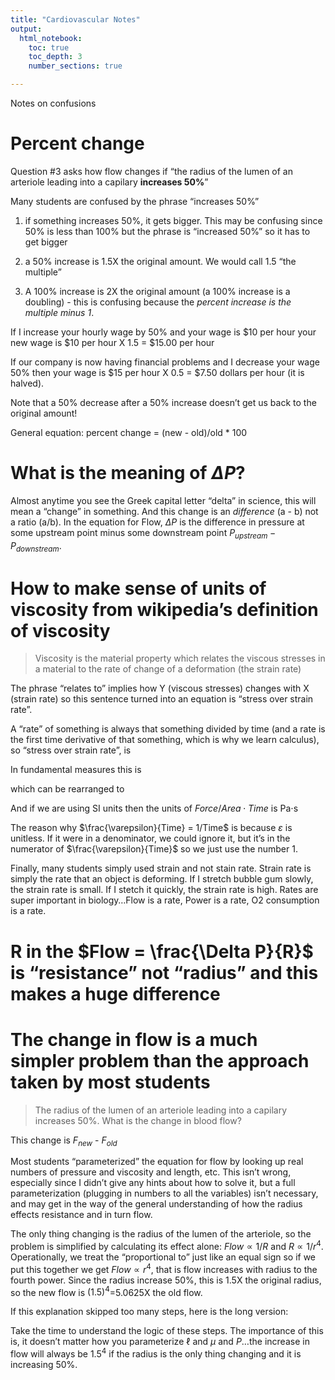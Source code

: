 ```yaml
---
title: "Cardiovascular Notes"
output:
  html_notebook:
    toc: true
    toc_depth: 3
    number_sections: true

---
```

Notes on confusions

# Percent change

Question #3 asks how flow changes if "the radius of the lumen of an arteriole leading into a capilary **increases 50%**"

Many students are confused by the phrase "increases 50%"

1. if something increases 50%, it gets bigger. This may be confusing since 50% is less than 100% but the phrase is "increased 50%" so it has to get bigger

2. a 50% increase is 1.5X the original amount. We would call 1.5 "the multiple"

3. A 100% increase is 2X the original amount (a 100% increase is a doubling) - this is confusing because the *percent increase is the multiple minus 1*.

If I increase your hourly wage by 50% and your wage is $10 per hour your new wage is $10 per hour X 1.5 = $15.00 per hour

If our company is now having financial problems and I decrease your wage 50% then your wage is $15 per hour X 0.5 = $7.50 dollars per hour (it is halved).

Note that a 50% decrease after a 50% increase doesn't get us back to the original amount!

General equation: percent change = (new - old)/old * 100

# What is the meaning of $\Delta P$?
Almost anytime you see the Greek capital letter "delta" in science, this will mean a "change" in something. And this change is an *difference* (a - b) not a ratio (a/b). In the equation for Flow, $\Delta P$ is the difference in pressure at some upstream point minus some downstream point $P_{upstream} - P_{downstream}$.

# How to make sense of units of viscosity from wikipedia's definition of viscosity

>Viscosity is the material property which relates the viscous stresses in a material to the rate of change of a deformation (the strain rate)

The phrase "relates to" implies how Y (viscous stresses) changes with X (strain rate) so this sentence turned into an equation is "stress over strain rate".

A "rate" of something is always that something divided by time (and a rate is the first time derivative of that something, which is why we learn calculus), so "stress over strain rate", is

\begin{align}
\frac{\sigma}{\frac{\varepsilon}{Time}}
\end{align}

In fundamental measures this is

\begin{align}
\frac{Force/Area}{1/Time}
\end{align}

which can be rearranged to
\begin{align}
Force/Area \cdot Time
\end{align}

And if we are using SI units then the units of $Force/Area \cdot Time$ is Pa$\cdot$s

The reason why $\frac{\varepsilon}{Time} = 1/Time$ is because $\varepsilon$ is unitless. If it were in a denominator, we could ignore it, but it's in the numerator of $\frac{\varepsilon}{Time}$ so we just use the number 1.

Finally, many students simply used strain and not stain rate. Strain rate is simply the rate that an object is deforming. If I stretch bubble gum slowly, the strain rate is small. If I stetch it quickly, the strain rate is high. Rates are super important in biology...Flow is a rate, Power is a rate, O2 consumption is a rate.

# R in the $Flow = \frac{\Delta P}{R}$ is "resistance" not "radius" and this makes a huge difference

# The change in flow is a much simpler problem than the approach taken by most students

> The radius of the lumen of an arteriole leading into a capilary increases 50%. What is the change in blood flow?

This change is $F_{new}$ - $F_{old}$ 

Most students "parameterized" the equation for flow by looking up real numbers of pressure and viscosity and length, etc. This isn't wrong, especially since I didn't give any hints about how to solve it, but a full parameterization (plugging in numbers to all the variables) isn't necessary, and may get in the way of the general understanding of how the radius effects resistance and in turn flow.

The only thing changing is the radius of the lumen of the arteriole, so the problem is simplified by calculating its effect alone: $Flow \propto 1/R$ and $R \propto 1/r^4$. Operationally, we treat the "proportional to" just like an equal sign so if we put this together we get $Flow \propto r^4$, that is flow increases with radius to the fourth power. Since the radius increase 50%, this is 1.5X the original radius, so the new flow is $(1.5)^4$=5.0625X the old flow.

If this explanation skipped too many steps, here is the long version:

\begin{align}
F_2 &= \frac{\Delta P}{\frac{8\mu \ell}{\pi r_2^4}}\\
r_2 &= 1.5r_1, \quad \mathrm{so}\\
F_2 &= \frac{\Delta P}{\frac{8\mu \ell}{\pi (1.5r_1)^4}}\\
(1.5r_1)^4 &= r_1^4 1.5^4, \quad \mathrm{so}\\
F_2 &= \frac{\Delta P}{\frac{8\mu \ell}{\pi r_1^4 1.5^4}}\\
&=\frac{\Delta P}{R_1 \cdot \frac{1}{1.5^4}}\\
&=F_1 \cdot (1.5)^4
\end{align}

Take the time to understand the logic of these steps. The importance of this is, it doesn't matter how you parameterize $\ell$ and $\mu$ and $P$...the increase in flow will always be $1.5^4$ if the radius is the only thing changing and it is increasing 50%.
